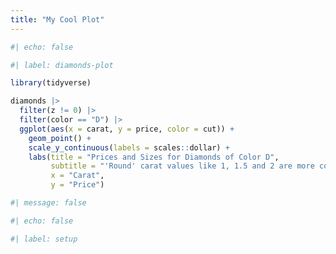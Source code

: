 ```yaml
---
title: "My Cool Plot"
---
```




```r
#| echo: false

#| label: diamonds-plot

library(tidyverse)
```
```r
diamonds |> 
  filter(z != 0) |> 
  filter(color == "D") |> 
  ggplot(aes(x = carat, y = price, color = cut)) + 
    geom_point() +
    scale_y_continuous(labels = scales::dollar) +
    labs(title = "Prices and Sizes for Diamonds of Color D",
         subtitle = "'Round' carat values like 1, 1.5 and 2 are more common.",
         x = "Carat",
         y = "Price")
```


```r
#| message: false

#| echo: false

#| label: setup
```


